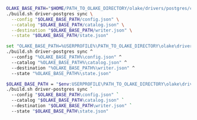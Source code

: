 <Tabs groupId="build-locally">

<TabItem value="macos-linux" label="macOS / Linux" default>

```bash
OLAKE_BASE_PATH="$HOME/PATH_TO_OLAKE_DIRECTORY/olake/drivers/postgres/config" && \
./build.sh driver-postgres sync \
  --config "$OLAKE_BASE_PATH/config.json" \
  --catalog "$OLAKE_BASE_PATH/catalog.json" \
  --destination "$OLAKE_BASE_PATH/writer.json" \
  --state "$OLAKE_BASE_PATH/state.json"
```

</TabItem> 

<TabItem value="cmd" label="CMD">

```bash
set "OLAKE_BASE_PATH=%USERPROFILE%\PATH_TO_OLAKE_DIRECTORY\olake\drivers\postgres\config" && ^
./build.sh driver-postgres sync ^
  --config "%OLAKE_BASE_PATH%\config.json" ^
  --catalog "%OLAKE_BASE_PATH%\catalog.json" ^
  --destination "%OLAKE_BASE_PATH%\writer.json" ^
  --state "%OLAKE_BASE_PATH%\state.json"
```

</TabItem> 

<TabItem value="powershell" label="Powershell">

```bash
$OLAKE_BASE_PATH = "$env:USERPROFILE\PATH_TO_OLAKE_DIRECTORY\olake\drivers\postgres\config"; `
./build.sh driver-postgres sync `
  --config "$OLAKE_BASE_PATH\config.json" `
  --catalog "$OLAKE_BASE_PATH\catalog.json" `
  --destination "$OLAKE_BASE_PATH\writer.json" `
  --state "$OLAKE_BASE_PATH\state.json"
```
</TabItem> 

</Tabs>